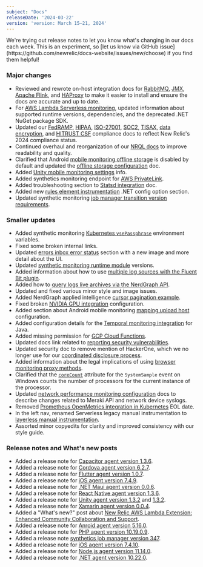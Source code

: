 ```yaml
---
subject: "Docs"
releaseDate: '2024-03-22'
version: 'version: March 15–21, 2024'
---
```


<Callout variant="important">
We're trying out release notes to let you know what's changing in our docs each week. This is an experiment, so [let us know via GitHub issue](https://github.com/newrelic/docs-website/issues/new/choose) if you find them helpful!
</Callout>

### Major changes

* Reviewed and rewrote on-host integration docs for [RabbitMQ](/install/rabbitmq/), [JMX](/install/jmx/), [Apache Flink](/install/apache-flink/), and [HAProxy](/install/haproxy/) to make it easier to install and ensure the docs are accurate and up to date.
* For [AWS Lambda Serverless monitoring](/docs/serverless-function-monitoring/aws-lambda-monitoring/get-started/compatibility-requirements-aws-lambda-monitoring/), updated information about supported runtime versions, dependencies, and the deprecated .NET NuGet package SDK.
* Updated our [FedRAMP](/docs/security/security-privacy/compliance/certificates-standards-regulations/fedramp/), [HIPAA](/docs/security/security-privacy/compliance/certificates-standards-regulations/hipaa/), [ISO-27001](/docs/security/security-privacy/compliance/certificates-standards-regulations/iso-27001/), [SOC2](/docs/security/security-privacy/compliance/certificates-standards-regulations/soc2/), [TISAX](/docs/security/security-privacy/compliance/certificates-standards-regulations/tisax/), [data encryption](/docs/security/security-privacy/compliance/data-encryption/), and [HITRUST CSF](/docs/security/security-privacy/compliance/hitrust/) compliance docs to reflect New Relic's 2024 compliance status.
* Continued overhaul and reorganization of our [NRQL docs](/docs/nrql/get-started/introduction-nrql-new-relics-query-language) to improve readability and quality.
* Clarified that Android [mobile monitoring offline storage](/docs/mobile-monitoring/new-relic-mobile/mobile-sdk/configure-settings/#android-offline-storage) is disabled by default and updated the [offline storage configuration](/docs/mobile-monitoring/new-relic-mobile/mobile-sdk/set-max-offline-storage/#android) doc.
* Added [Unity mobile monitoring settings](https://docs.newrelic.com/docs/mobile-monitoring/new-relic-mobile/mobile-sdk/configure-settings/#unity) info.
* Added synthetics monitoring endpoint for [AWS PrivateLink](/docs/data-apis/custom-data/aws-privatelink).
* Added troubleshooting section to [Statsd integration](/docs/more-integrations/open-source-telemetry-integrations/statsd/statsd-monitoring-integration/#troubleshooting) doc.
* Added new [rules element instrumentation](/docs/apm/agents/net-agent/configuration/net-agent-configuration/#instrumentation-rules) .NET config option section.
* Updated synthetic monitoring [job manager transition version requirements](/docs/synthetics/synthetic-monitoring/private-locations/job-manager-transition-guide).

### Smaller updates

* Added synthetic monitoring [Kubernetes `vsePassphrase`](/docs/synthetics/synthetic-monitoring/private-locations/job-manager-configuration/#kubernetes-env-config) environment variables.
* Fixed some broken internal links.
* Updated [errors inbox error status](/docs/errors-inbox/errors-inbox) section with a new image and more detail about the UI.
* Updated [synthetic monitoring runtime module](/docs/synthetics/synthetic-monitoring/using-monitors/manage-monitor-runtimes) versions.
* Added information about how to use [multiple log sources with the Fluent Bit plugin](/docs/logs/forward-logs/fluent-bit-plugin-log-forwarding). 
* Added how to [query logs live archives via the NerdGraph API](/docs/logs/get-started/live-archives).
* Updated and fixed various minor style and image issues.
* Added NerdGraph applied intelligence [cursor pagination example](/docs/apis/nerdgraph/examples/nerdgraph-api-notifications-channels/#paginate).
* Fixed broken [NVIDIA GPU integration](/docs/infrastructure/host-integrations/host-integrations-list/nvidia-gpu-integration) configuration.
* Added section about Android mobile monitoring [mapping upload host](/docs/mobile-monitoring/new-relic-mobile-android/install-configure/android-agent-crash-reporting) configuration.
* Added configuration details for the [Temporal monitoring integration](/docs/infrastructure/host-integrations/host-integrations-list/temporal-monitoring-integration) for Java.
* Added missing permission for [GCP Cloud Functions](/docs/infrastructure/google-cloud-platform-integrations/get-started/integrations-custom-roles).
* Updated docs link related to [reporting security vulnerabilities](/docs/security/security-privacy/information-security/security-bulletins/#report).
* Updated security doc to remove mention of HackerOne, which we no longer use for our [coordinated disclosure process](/docs/security/security-privacy/information-security/software-development-lifecycle).
* Added information about the legal implications of using [browser monitoring proxy methods](/docs/browser/new-relic-browser/configuration/proxy-agent-requests).
* Clarified that the [`coreCount`](https://docs.newrelic.com/attribute-dictionary/?event=SystemSample&attribute=coreCount) attribute for the `SystemSample` event on Windows counts the number of processors for the current instance of the processor.
* Updated [network performance monitoring configuration](/docs/network-performance-monitoring/advanced/advanced-config) docs to describe changes related to Meraki API and network device syslogs.
* Removed [Prometheus OpenMetrics integration in Kubernetes](/docs/infrastructure/prometheus-integrations/install-configure-prometheus-agent/migration-guide) EOL date.
* In the left nav, renamed Serverless legacy manual instrumentation to [layerless manual instrumentation](/docs/serverless-function-monitoring/aws-lambda-monitoring/enable-lambda-monitoring/enable-serverless-monitoring-aws-lambda-layerless/).
* Assorted minor copyedits for clarity and improved consistency with our style guide. 

### Release notes and What's new posts

* Added a release note for [Capacitor agent version 1.3.6](/docs/release-notes/mobile-release-notes/capacitor-release-notes/capacitor-agent-136/).
* Added a release note for [Cordova agent version 6.2.7](/docs/release-notes/mobile-release-notes/cordova-release-notes/cordova-agent-627/).
* Added a release note for [Flutter agent version 1.0.7](/docs/release-notes/mobile-release-notes/flutter-release-notes/flutter-agent-107/).
* Added a release note for [iOS agent version 7.4.9](/docs/release-notes/mobile-release-notes/ios-release-notes/ios-agent-749/).
* Added a release note for [.NET Maui agent version 0.0.6](/docs/release-notes/mobile-release-notes/net-maui-release-notes/net-maui-agent-006/).
* Added a release note for [React Native agent version 1.3.6](/docs/release-notes/mobile-release-notes/react-native-release-notes/react-native-agent-136/).
* Added a release note for [Unity agent version 1.3.2](/docs/release-notes/mobile-release-notes/unity-release-notes/unity-agent-132/) and [1.3.2](/docs/release-notes/mobile-release-notes/unity-release-notes/unity-agent-133/).
* Added a release note for [Xamarin agent version 0.0.4](/docs/release-notes/mobile-release-notes/xamarin-release-notes/xamarin-agent-004/).
* Added a "What's new?" post about [New Relic AWS Lambda Extension: Enhanced Community Collaboration and Support](/whats-new/2024/03/whats-new-03-18-lambdacommunityplus).
* Added a release note for [Anroid agent version 5.16.0](/docs/release-notes/mobile-release-notes/new-relic-android-release-notes/new-relic-android-agent-5160).
* Added a release note for [PHP agent version 10.19.0.9](/docs/release-notes/agent-release-notes/php-release-notes/php-agent-10-19-0-9).
* Added a release note [synthetics job manager version 347](/docs/release-notes/synthetics-release-notes/job-manager-release-notes/job-manager-release-347).
* Added a release note for [iOS agent version 7.4.10](/docs/release-notes/mobile-release-notes/ios-release-notes/ios-agent-7410/).
* Added a release note for [Node.js agent version 11.14.0](/docs/release-notes/agent-release-notes/nodejs-release-notes/node-agent-11-14-0).
* Added a release note for [.NET agent version 10.22.0](/docs/release-notes/agent-release-notes/net-release-notes/net-agent-10-22-0).
